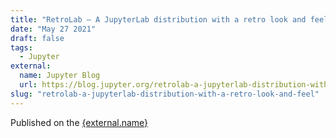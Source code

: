 ```yaml
---
title: "RetroLab — A JupyterLab distribution with a retro look and feel"
date: "May 27 2021"
draft: false
tags:
  - Jupyter
external:
  name: Jupyter Blog
  url: https://blog.jupyter.org/retrolab-a-jupyterlab-distribution-with-a-retro-look-and-feel-8096b8b223d0
slug: "retrolab-a-jupyterlab-distribution-with-a-retro-look-and-feel"
---
```



Published on the <a href={external.url} target="_blank" rel="noopener noreferrer">{external.name}</a>
